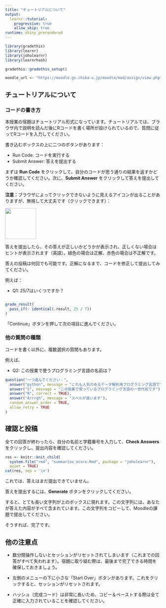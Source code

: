 ```yaml
---
title: "チュートリアルについて"
output:
  learnr::tutorial:
    progressive: true
    allow_skip: true
runtime: shiny_prerendered
---
```


```r
library(gradethis)
library(learnr)
library(joholearnr)
library(learnrhash)

gradethis::gradethis_setup()

moodle_url <- "https://moodle.gs.chiba-u.jp/moodle/mod/assign/view.php?id=1267814"
```

## チュートリアルについて

### コードの書き方

本授業の宿題はチュートリアル形式になっています。チュートリアルでは、ブラウザ内で説明を読んだ後にRコードを書く場所が設けられているので、質問に従ってRコードを入力してください。

書き込むボックスの上に二つのボタンがあります：

- Run Code: コードを実行する
- Submit Answer: 答えを提出する

まずは **Run Code** をクリックして、自分のコードが思う通りの結果を返すかどうか確認してください。次に、**Submit Answer** をクリックして答えを提出してください。

**注意：**ブラウザによってクリックできないように見えるアイコンが出ることがありますが、無視して大丈夫です（クリックできます）：

![](https://raw.githubusercontent.com/joelnitta/joholearnr/refs/heads/main/inst/tutorials/00-learnr/arrow-bug.png){width=100px}

答えを提出したら、その答えが正しいかどうかが表示され、正しくない場合はヒントが表示されます（英語）。緑色の場合は正解、赤色の場合は不正解です。

答えの投稿は何回でも可能です。正解になるまで、コードを修正して提出してみてください。

例えば：

- Q1: 25/7はいくつですか？

```r

```

```r
grade_result(
  pass_if(~ identical(.result, 25 / 7))
)
```

「Continue」ボタンを押して次の項目に進んでください。

### 他の質問の種類

コードを書く以外に、複数選択の質問もあります。

例えば、

- Q2: この授業で使うプログラミング言語の名前は？

```r
question("一つ選んでください：",
  answer("python", message = "これも人気のあるデータ解析用プログラミング言語ですが、この授業では使いません"),
  answer("S", message = "この授業で使っているプログラミング言語の一世代前です"),
  answer("R", correct = TRUE),
  answer("Arrrgh", message = "スペルが違います"),
  random_answer_order = TRUE,
  allow_retry = TRUE
)
```

## 確認と投稿

全ての回答が終わったら、自分の名前と学籍番号を入力して、**Check Answers** をクリックし、提出内容を確認してください。

```r
res <- knitr::knit_child(
  system.file("rmd", "summarize_score.Rmd", package = "joholearnr"),
  quiet = TRUE)
cat(res, sep = '\n')
```

これでは、答えはまだ提出できていません。

答えを提出するには、**Generate** ボタンをクリックしてください。

すると、とても長い文字列が上のボックスに現れます。この文字列には、あなたが答えた内容がすべて含まれています。この文字列をコピーして、Moodleの課題で提出してください。

そうすれば、完了です。

## 他の注意点

- 数分間操作しないとセッションがリセットされてしまいます（これまでの回答がすべて失われます）。宿題に取り組む際は、最後まで完了できる時間を確保しておきましょう。

- 左側のメニューの下に小さな「Start Over」ボタンがあります。これをクリックすると、セッションがリセットされます。

- ハッシュ（完成コード）は非常に長いため、コピー＆ペーストする際は全て正確に入力されていることを確認してください。
